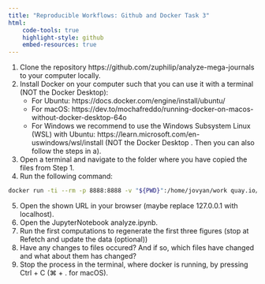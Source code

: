 ```yaml
---
title: "Reproducible Workflows: Github and Docker Task 3"
html:
    code-tools: true
    highlight-style: github
    embed-resources: true
---
```


1.	Clone the repository https://github.com/zuphilip/analyze-mega-journals to your computer locally.
2.	Install Docker on your computer such that you can use it with a terminal (NOT the Docker Desktop):
    * For Ubuntu: https://docs.docker.com/engine/install/ubuntu/
    * For macOS: https://dev.to/mochafreddo/running-docker-on-macos-without-docker-desktop-64o
    * For Windows we recommend to use the Windows Subsystem Linux (WSL) with Ubuntu: https://learn.microsoft.com/en-uswindows/wsl/install (NOT the Docker Desktop . Then you can also follow the steps in a).
3.	Open a terminal and navigate to the folder where you have copied the files from Step 1.
4.	Run the following command:
``` bash
docker run -ti --rm -p 8888:8888 -v "${PWD}":/home/jovyan/work quay.io/jupyter/datascience-notebook
```
5.	Open the shown URL in your browser (maybe replace 127.0.0.1 with localhost).
6.	Open the JupyterNotebook analyze.ipynb.
7.	Run the first computations to regenerate the first three figures (stop at Refetch and update the data (optional))
8.	Have any changes to files occured? And if so, which files have changed and what about them has changed?
9.	Stop the process in the terminal, where docker is running, by pressing Ctrl + C (⌘ + . for macOS).
